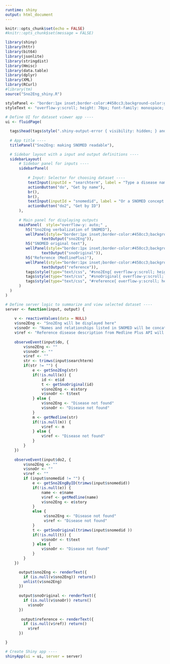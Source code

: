 ```yaml
---
runtime: shiny
output: html_document
---
```



```r
knitr::opts_chunk$set(echo = FALSE)
#knitr::opts_chunk$set(message = FALSE)
```




```r
library(shiny)
library(httr)
library(bit64)
library(jsonlite)
library(stringdist)
library(Hmisc)
library(data.table)
library(dplyr)
library(XML)
library(RCurl)
#library(tm)
source("Sno2Eng_shiny.R")

```

```r

stylePanel <- "border:1px inset;border-color:#458cc3;background-color:ghostwhite;padding:0;"
styleText <- "overflow-y:scroll; height: 70px; font-family: monospace; font-size:12px; margin:0px;"
    
# Define UI for dataset viewer app ----
ui <- fluidPage(

  tags$head(tags$style(".shiny-output-error { visibility: hidden; } and .shiny-output-error:before { visibility: hidden; }")),
  
  # App title ----
  titlePanel("Sno2Eng: making SNOMED readable"),

  # Sidebar layout with a input and output definitions ----
  sidebarLayout(
      # Sidebar panel for inputs ----
      sidebarPanel(
          
          # Input: Selector for choosing dataset ----
          textInput(inputId = "searchterm", label = "Type a disease name:", placeholder="(ex: stroke)"),
          actionButton("do", "Get by name"),
          br(),
          br(),
          textInput(inputId = "snomedid", label = "Or a SNOMED concept ID:", placeholder="(ex. 13200003)"),
          actionButton("do2", "Get by ID")
      ),
      
      # Main panel for displaying outputs
      mainPanel(  style="overflow-y: auto;" ,
         h5("Sno2Eng verbalization of SNOMED"),
         wellPanel(style="border:1px inset;border-color:#458cc3;background-color:ghostwhite;padding:0;", 
                textOutput("sno2Eng")),
         h5("SNOMED original text"),
         wellPanel(style="border:1px inset;border-color:#458cc3;background-color:ghostwhite;padding:0;", 
                textOutput("snoOriginal")),
         h5("Reference (MedlinePlus)"),
         wellPanel(style="border:1px inset;border-color:#458cc3;background-color:ghostwhite;padding:0;", 
                textOutput("reference")),
         tags$style(type="text/css", "#sno2Eng{ overflow-y:scroll; height: 80px; font-family: monospace; font-size:12px; margin:0px;}"),
         tags$style(type="text/css", "#snoOriginal{ overflow-y:scroll; height: 80px; font-family: monospace; font-size:12px;}"),
         tags$style(type="text/css", "#reference{ overflow-y:scroll; height: 80px; font-family: monospace; font-size:12px;}")
      )
  )
)

# Define server logic to summarize and view selected dataset ----
server <- function(input, output) {
    
    v <- reactiveValues(data = NULL)
    v$sno2Eng <- "Sno2Eng will be displayed here"
    v$snoOr <- "Names and relationships listed in SNOMED will be concatenated as they are. "
    v$ref <- "Reference disease description from Medline Plus API will go here."
    
    observeEvent(input$do, {
        v$sno2Eng <- ""
        v$snoOr <- ""
        v$ref <- ""
        str <- trimws(input$searchterm)
        if(str != "") {
            e <- getSno2Eng(str)
            if(!is.null(e)) {
                id <- e$id
                t <- getSnoOriginal(id)
                v$sno2Eng <- e$story
                v$snoOr <- t$text
            } else {
                v$sno2Eng <- "Disease not found"
                v$snoOr <- "Disease not found"
            }
            m <- getMedline(str)
            if(!is.null(m)) {
                v$ref <- m
            } else {
                v$ref <- "Disease not found"
            }
        }
    })
        
    observeEvent(input$do2, {
        v$sno2Eng <- ""
        v$snoOr <- ""
        v$ref <- ""
        if (input$snomedid != "") {
            e <- getSno2EngByID(trimws(input$snomedid))
            if(!is.null(e)) {
                name <- e$name
                v$ref <- getMedline(name)
                v$sno2Eng <- e$story
            }
            else {
                 v$sno2Eng <- "Disease not found"
                 v$ref <- "Disease not found"
            }
            t <- getSnoOriginal(trimws(input$snomedid ))
            if(!is.null(t)) {
                v$snoOr <- t$text
            } else {
                v$snoOr <- "Disease not found"
            }
        }
    })

      output$sno2Eng <- renderText({
        if (is.null(v$sno2Eng)) return()
        unlist(v$sno2Eng)
      })
       
      output$snoOriginal <- renderText({
        if (is.null(v$snoOr)) return()
          v$snoOr
      })
    
       output$reference <- renderText({
        if (is.null(v$ref)) return()
          v$ref
      })

}

# Create Shiny app ----
shinyApp(ui = ui, server = server)
```
